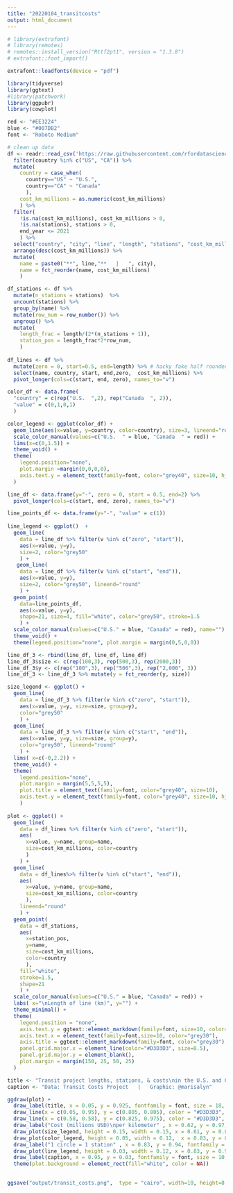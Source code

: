 ```yaml
---
title: "20220104_transitcosts"
output: html_document
---
```


```r
# library(extrafont)
# library(remotes)
# remotes::install_version("Rttf2pt1", version = "1.3.8")
# extrafont::font_import()

extrafont::loadfonts(device = "pdf")

library(tidyverse)
library(ggtext)
#library(patchwork)
library(ggpubr)
library(cowplot)

red <- "#EE3224"
blue <- "#007DB2"
font <- "Roboto Medium"
```

```r
# clean up data
df <- readr::read_csv('https://raw.githubusercontent.com/rfordatascience/tidytuesday/master/data/2021/2021-01-05/transit_cost.csv') %>% 
  filter(country %in% c("US", "CA")) %>%
  mutate(
    country = case_when(
      country=="US" ~ "U.S.", 
      country=="CA" ~ "Canada"
      ),
    cost_km_millions = as.numeric(cost_km_millions)
    ) %>%
  filter(
    !is.na(cost_km_millions), cost_km_millions > 0, 
    !is.na(stations), stations > 0, 
    end_year <= 2021
    ) %>%
  select("country", "city", "line", "length", "stations", "cost_km_millions", "end_year") %>%
  arrange(desc(cost_km_millions)) %>%
  mutate(
    name = paste0("**", line,"**   |   ", city),
    name = fct_reorder(name, cost_km_millions)
    )

df_stations <- df %>% 
  mutate(n_stations = stations)  %>%
  uncount(stations) %>%
  group_by(name) %>%
  mutate(row_num = row_number()) %>%
  ungroup() %>%
  mutate(
    length_frac = length/(2*(n_stations + 1)), 
    station_pos = length_frac*2*row_num, 
    ) 
                          
df_lines <- df %>% 
  mutate(zero = 0, start=0.5, end=length) %>% # hacky fake half rounded edges
  select(name, country, start, end,zero,  cost_km_millions) %>%
  pivot_longer(cols=c(start, end, zero), names_to="v") 
```

```r
color_df <- data.frame(
  "country" = c(rep("U.S.  ",2), rep("Canada  ", 2)),
  "value" = c(0,1,0,1)
  )

color_legend <- ggplot(color_df) + 
  geom_line(aes(x=value, y=country, color=country), size=3, lineend="round") + 
  scale_color_manual(values=c("U.S.  " = blue, "Canada  " = red)) +
  lims(x=c(0,1.5)) + 
  theme_void() + 
  theme(
    legend.position="none", 
    plot.margin =margin(0,0,0,0), 
    axis.text.y = element_text(family=font, color="grey40", size=10, hjust=0)
  )

line_df <- data.frame(y="-", zero = 0, start = 0.5, end=2) %>% 
  pivot_longer(cols=c(start, end, zero), names_to="v") 

line_points_df <- data.frame(y="-", "value" = c(1))
  
line_legend <- ggplot()  + 
  geom_line(
    data = line_df %>% filter(v %in% c("zero", "start")),
    aes(x=value, y=y), 
    size=2, color="grey50"
    ) + 
   geom_line(
    data = line_df %>% filter(v %in% c("start", "end")),
    aes(x=value, y=y), 
    size=2, color="grey50", lineend="round"
    ) + 
  geom_point(
    data=line_points_df, 
    aes(x=value, y=y), 
    shape=21, size=4, fill="white", color="grey50", stroke=1.5
    ) +
  scale_color_manual(values=c("U.S." = blue, "Canada" = red), name="") + 
  theme_void() + 
  theme(legend.position="none", plot.margin = margin(0,5,0,0))

line_df_3 <- rbind(line_df, line_df, line_df)
line_df_3$size <- c(rep(100,3), rep(500,3), rep(2000,3))
line_df_3$y <- c(rep("100",3), rep("500",3), rep("2,000", 3))
line_df_3 <- line_df_3 %>% mutate(y = fct_reorder(y, size))

size_legend <- ggplot() + 
  geom_line(
    data = line_df_3 %>% filter(v %in% c("zero", "start")),
    aes(x=value, y=y, size=size, group=y), 
    color="grey50"
    ) + 
  geom_line(
    data = line_df_3 %>% filter(v %in% c("start", "end")),
    aes(x=value, y=y, size=size, group=y), 
    color="grey50", lineend="round"
    ) +
  lims( x=c(-0,2.2)) + 
  theme_void() + 
  theme(
    legend.position="none", 
    plot.margin = margin(5,5,5,5),
    plot.title = element_text(family=font, color="grey40", size=10),
    axis.text.y = element_text(family=font, color="grey40", size=10, hjust=0)
    ) 
  
plot <- ggplot() + 
  geom_line(
    data = df_lines %>% filter(v %in% c("zero", "start")),
    aes(
      x=value, y=name, group=name, 
      size=cost_km_millions, color=country
      )
    ) + 
  geom_line(
    data = df_lines%>% filter(v %in% c("start", "end")),
    aes(
      x=value, y=name, group=name, 
      size=cost_km_millions, color=country
      ),  
    lineend="round"
    ) + 
  geom_point(
    data = df_stations, 
    aes(
      x=station_pos, 
      y=name, 
      size=cost_km_millions, 
      color=country
      ),
    fill="white", 
    stroke=1.5,
    shape=21
    ) + 
  scale_color_manual(values=c("U.S." = blue, "Canada" = red)) + 
  labs( x="\nLength of line (km)", y="") + 
  theme_minimal() + 
  theme(
    legend.position = "none", 
    axis.text.y = ggtext::element_markdown(family=font, size=10, color="grey30"), 
    axis.text.x = element_text(family=font,size=10, color="grey30"), 
    axis.title = ggtext::element_markdown(family=font, color="grey30"),
    panel.grid.major.x = element_line(color="#D3D3D3", size=0.5), 
    panel.grid.major.y = element_blank(), 
    plot.margin = margin(150, 25, 50, 25)
  )  
```


```r
title <- "Transit project lengths, stations, & costs\nin the U.S. and Canada"
caption <- "Data: Transit Costs Project   |   Graphic: @marisalyn"

ggdraw(plot) +
  draw_label(title, x = 0.05, y = 0.925, fontfamily = font, size = 18, hjust = 0, color="grey30") +
  draw_line(x = c(0.05, 0.95), y = c(0.805, 0.805), color = "#D3D3D3", size = 0.5) +
  draw_line(x = c(0.58, 0.58), y = c(0.825, 0.975), color = "#D3D3D3", size = 0.5)  +
  draw_label("Cost (millions USD)\nper kilometer" , x = 0.62, y = 0.97, fontfamily = font, color="grey40",size = 10, hjust=0,vjust=1) +
  draw_plot(size_legend, height = 0.15, width = 0.15, x = 0.61, y = 0.8, hjust=0)+
  draw_plot(color_legend, height = 0.05, width = 0.12,  x = 0.83, y = 0.82, hjust=0) + 
  draw_label("1 circle = 1 station" , x = 0.83, y = 0.94, fontfamily = font, color="grey40",size = 10, hjust=0,vjust=0) +
  draw_plot(line_legend, height = 0.03, width = 0.12, x = 0.83, y = 0.9, hjust=0) + 
  draw_label(caption, x = 0.95, y = 0.03, fontfamily = font, size = 10, hjust = 1, color="grey30") +
  theme(plot.background = element_rect(fill="white", color = NA))

  
ggsave("output/transit_costs.png",  type = "cairo", width=10, height=8.5, units = "in")

```

